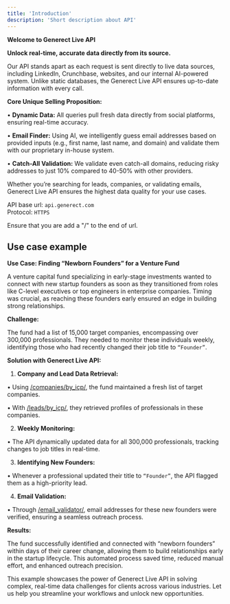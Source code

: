 ```yaml
---
title: 'Introduction'
description: 'Short description about API'
---
```


**Welcome to Generect Live API**

**Unlock real-time, accurate data directly from its source.**

Our API stands apart as each request is sent directly to live data sources, including LinkedIn, Crunchbase, websites, and our internal AI-powered system. Unlike static databases, the Generect Live API ensures up-to-date information with every call.

**Core Unique Selling Proposition:**

• **Dynamic Data:** All queries pull fresh data directly from social platforms, ensuring real-time accuracy.

• **Email Finder:** Using AI, we intelligently guess email addresses based on provided inputs (e.g., first name, last name, and domain) and validate them with our proprietary in-house system.

• **Catch-All Validation:** We validate even catch-all domains, reducing risky addresses to just 10% compared to 40-50% with other providers.

Whether you’re searching for leads, companies, or validating emails, Generect Live API ensures the highest data quality for your use cases.

API base url: `api.generect.com`  
Protocol: `HTTPS`

<Tip>Ensure that you are add a "/" to the end of url.</Tip>

## Use case example
**Use Case: Finding “Newborn Founders” for a Venture Fund**

A venture capital fund specializing in early-stage investments wanted to connect with new startup founders as soon as they transitioned from roles like C-level executives or top engineers in enterprise companies. Timing was crucial, as reaching these founders early ensured an edge in building strong relationships.

**Challenge:**

The fund had a list of 15,000 target companies, encompassing over 300,000 professionals. They needed to monitor these individuals weekly, identifying those who had recently changed their job title to `“Founder”`.

**Solution with Generect Live API:**

1.	**Company and Lead Data Retrieval:**

•	Using [/companies/by_icp/](/api-reference/endpoint/companies/get-list-of-companies-by-icp), the fund maintained a fresh list of target companies.

•	With [/leads/by_icp/](/api-reference/endpoint/leads/get-list-of-leads-by-icp), they retrieved profiles of professionals in these companies.

2.	**Weekly Monitoring:**

•	The API dynamically updated data for all 300,000 professionals, tracking changes to job titles in real-time.

3.	**Identifying New Founders:**

•	Whenever a professional updated their title to `“Founder”`, the API flagged them as a high-priority lead.

4.	**Email Validation:**

•	Through [/email_validator/](/api-reference/endpoint/emails/email-validation), email addresses for these new founders were verified, ensuring a seamless outreach process.

**Results:**

The fund successfully identified and connected with “newborn founders” within days of their career change, allowing them to build relationships early in the startup lifecycle. This automated process saved time, reduced manual effort, and enhanced outreach precision.

This example showcases the power of Generect Live API in solving complex, real-time data challenges for clients across various industries. Let us help you streamline your workflows and unlock new opportunities.
